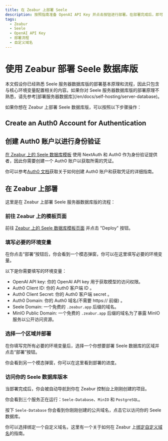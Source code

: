```yaml
---
title: 在 Zeabur 上部署 Seele
description: 按照指南准备 OpenAI API Key 并点击按钮进行部署。在部署完成后，即可开始使用 Seele 并选择是否绑定自定义域名。
tags:
  - Zeabur
  - Seele
  - OpenAI API Key
  - 部署流程
  - 自定义域名
---
```


#  使用 Zeabur 部署 Seele 数据库版

<Callout type="info">
本文假设你已经熟悉 Seele 服务器数据库版的部署基本原理和流程，因此只包含与核心环境变量配置相关的内容。如果你对 Seele 服务器数据库版的部署原理不熟悉，请先参考[部署服务器数据库](/en/docs/self-hosting/server-database)。
</Callout>

如果你想在 Zeabur 上部署 Seele 数据库版，可以按照以下步骤操作：

## Create an Auth0 Account for Authentication
## 创建 Auth0 账户以进行身份验证

[在 Zeabur 上的 Seele 数据库模板](https://zeabur.com/templates/RRSPSD) 使用 NextAuth 和 Auth0 作为身份验证提供者，因此你需要创建一个 Auth0 账户以获取所需的凭证。

你可以参考[Auth0 文档](/en/docs/self-hosting/advanced/auth/next-auth/auth0)获取关于如何创建 Auth0 账户和获取凭证的详细指南。

## 在 Zeabur 上部署

这里是在 Zeabur 上部署 Seele 服务器数据库版的流程：

<Steps>

### 前往 Zeabur 上的模板页面

前往 [Zeabur 上的 Seele 数据库模板页面](https://zeabur.com/templates/RRSPSD) 并点击 "Deploy" 按钮。

### 填写必要的环境变量

在你点击“部署“按钮后，你会看到一个模态弹窗，你可以在这里填写必要的环境变量。

以下是你需要填写的环境变量：

- OpenAI API key: 你的 OpenAI API key 用于获取模型的访问权限。
- Auth0 Client ID: 你的 Auth0 客户端 ID 。
- Auth0 Client Secret: 你的 Auth0 客户端 secret 。
- Auth0 Domain: 你的 Auth0 域名(不需要 https:// 前缀) 。
- Seele Domain: 一个免费的 `.zeabur.app` 后缀的域名。
- MinIO Public Domain: 一个免费的 `.zeabur.app` 后缀的域名为了暴露 MinIO 服务以公开访问资源。

### 选择一个区域并部署

在你填写完所有必要的环境变量后，选择一个你想要部署 Seele 数据库的区域并点击“部署”按钮。

你会看到另一个模态弹窗，你可以在这里看到部署的进度。

### 访问你的 Seele 数据库版本

当部署完成后，你会被自动导航到你在 Zeabur 控制台上刚刚创建的项目。

你会看到三个服务正在运行：`Seele-Database`、`MinIO` 和 `PostgreSQL`。

按下 `Seele-Database` 你会看到你刚刚创建的公共域名，点击它以访问你的 Seele 数据库。

你可以选择绑定一个自定义域名，这里有一个关于如何在 Zeabur 上[绑定自定义域名](https://zeabur.com/docs/deploy/domain-binding)的指南。

</Steps>
